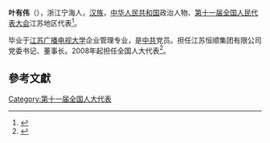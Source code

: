 '''叶有伟'''（{{bd|1952年||}}），浙江宁海人，[[汉族|汉族]]，[[中华人民共和国|中华人民共和国]]政治人物、[[第十一届全国人民代表大会|第十一届全国人民代表大会]]江苏地区代表<ref>{{cite web|author=新华网|title=第十一届全国人大代表|url=http://news.xinhuanet.com/ziliao/2008-03/03/content_7708230.htm?node=36628|publisher=新华网|accessdate=2014-01-07|archive-date=2014-01-10|archive-url=https://web.archive.org/web/20140110211415/http://news.xinhuanet.com/ziliao/2008-03/03/content_7708230.htm?node=36628|dead-url=no}}</ref>。

毕业于[[江苏广播电视大学|江苏广播电视大学]]企业管理专业，是[[中共|中共]]党员。担任江苏恒顺集团有限公司党委书记、董事长。2008年起担任全国人大代表<ref>{{cite news|title=全国人大代表信息-叶有伟|url=http://210.82.31.1:8084/delegate/viewDelegate.action?dbid=110717|accessdate=2013-04-05|newspaper=全国人大网|archive-url=https://web.archive.org/web/20140318091910/http://www.npc.gov.cn/delegate/viewDelegate.action?dbid=110717|archive-date=2014-03-18|dead-url=yes}}</ref>。

==參考文獻==
{{reflist}}
[[Category:第十一届全国人大代表|Category:第十一届全国人大代表]]